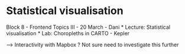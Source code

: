 # Statistical visualisation

Block 8 - Frontend Topics III - 20 March - Dani
* Lecture: Statistical visualisation
* Lab: Choropleths in CARTO - Kepler

—> Interactivity with Mapbox ? Not sure need to investigate this further
